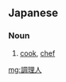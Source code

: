 ==Japanese==
{{ja-kanjitab|ちょう|り|にん|yomi=on}}

===Noun===
{{ja-noun|ちょうりにん}}

# [[cook]], [[chef]]

[[mg:調理人]]